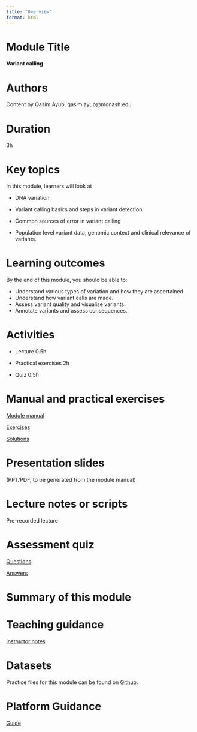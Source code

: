```yaml
---
title: "Overview"
format: html
---
```


# Module Title

**Variant calling**

# Authors

Content by Qasim Ayub, qasim.ayub\@monash.edu

# Duration

3h

# Key topics

In this module, learners will look at

-   DNA variation

-   Variant calling basics and steps in variant detection

-   Common sources of error in variant calling

-   Population level variant data, genomic context and clinical relevance of variants.

# Learning outcomes

By the end of this module, you should be able to:

-   Understand various types of variation and how they are ascertained.
-   Understand how variant calls are made.
-   Assess variant quality and visualise variants.
-   Annotate variants and assess consequences.

# Activities

-   Lecture 0.5h

-   Practical exercises 2h

-   Quiz 0.5h

# Manual and practical exercises

[Module manual](module3_manual.qmd)

[Exercises](module3_exercises.qmd)

[Solutions](module3_solutions.qmd)

# Presentation slides

(PPT/PDF, to be generated from the module manual)

# Lecture notes or scripts

Pre-recorded lecture

# Assessment quiz

[Questions](module3_assessment.qmd)

[Answers](module3_assessement_answers.qmd)

# Summary of this module

# Teaching guidance

[Instructor notes](module3_instructor_notes.qmd)

# Datasets

Practice files for this module can be found on [Github](https://github.com/WCSCourses/Precourses_DataRepo/tree/main/course_data_2025/linux_googlecolab_data).

# Platform Guidance

[Guide](module3_platform_guidance.qmd)
